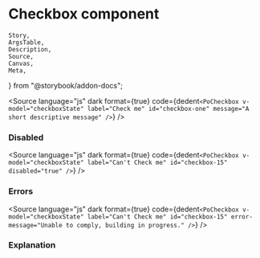 # Checkbox component

	Story,
	ArgsTable,
	Description,
	Source,
	Canvas,
	Meta,
} from "@storybook/addon-docs";



<Meta title="Form/Checkbox" component={PoCheckbox} />

<Description of={PoCheckbox} />

<Canvas withToolbar>
	<Story id="form-checkbox--basic" />
	<Story id="form-checkbox--with-message" />
</Canvas>

<Source
	language="js"
	dark
	format={true}
	code={dedent`
    <PoCheckbox
        v-model="checkboxState"
        label="Check me"
        id="checkbox-one"
        message="A short descriptive message"
    />
  `}
/>

### Disabled

<Canvas withToolbar>
	<Story id="form-checkbox--disabled" />
</Canvas>

<Source
	language="js"
	dark
	format={true}
	code={dedent`
    <PoCheckbox
        v-model="checkboxState"
        label="Can't Check me"
        id="checkbox-15"
        disabled="true"
    />
  `}
/>

### Errors

<Canvas withToolbar>
	<Story id="form-checkbox--with-error" />
</Canvas>

<Source
	language="js"
	dark
	format={true}
	code={dedent`
    <PoCheckbox
        v-model="checkboxState"
        label="Can't Check me"
        id="checkbox-15"
        error-message="Unable to comply, building in progress."
    />
  `}
/>

### Explanation

<ArgsTable of={PoCheckbox} />
